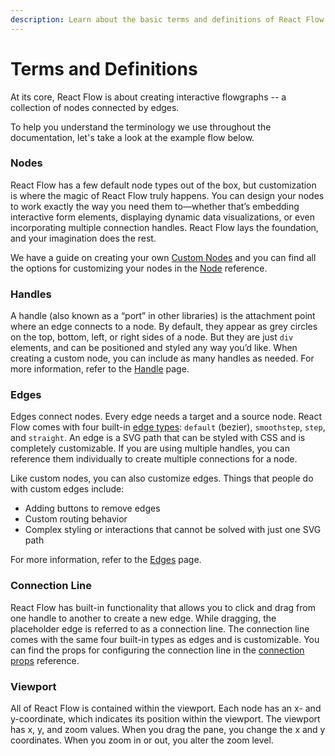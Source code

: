 ```yaml
---
description: Learn about the basic terms and definitions of React Flow
---
```



# Terms and Definitions

At its core, React Flow is about creating interactive flowgraphs -- a collection of nodes connected by edges. 

To help you understand the terminology we use throughout the documentation, let's take a look at the example flow below.

<RemoteCodeViewer editorHeight="40vh" route="learn/basic-terms" framework="react" showEditor={false} />

### Nodes

React Flow has a few default node types out of the box, but customization is where the magic of React Flow truly happens. 
You can design your nodes to work exactly the way you need them to—whether that’s embedding interactive form elements, 
displaying dynamic data visualizations, or even incorporating multiple connection handles. React Flow lays the foundation, 
and your imagination does the rest.

We have a guide on creating your own [Custom Nodes](/learn/customization/custom-nodes) 
and you can find all the options for customizing your nodes in the [Node](/api-reference/types/node) reference.

### Handles

A handle (also known as a “port” in other libraries) is the attachment point where an edge connects to a node. 
By default, they appear as grey circles on the top, bottom, left, or right sides of a node. 
But they are just `div` elements, and can be positioned and styled any way you’d like. 
When creating a custom node, you can include as many handles as needed. 
For more information, refer to the [Handle](/learn/customization/handles) page.

### Edges

Edges connect nodes. Every edge needs a target and a source node. 
React Flow comes with four built-in [edge types](/examples/edges/edge-types): 
`default` (bezier), `smoothstep`, `step`, and `straight`. 
An edge is a SVG path that can be styled with CSS and is completely customizable. 
If you are using multiple handles, you can reference them individually to create multiple connections for a node.

Like custom nodes, you can also customize edges. Things that people do with custom edges include:

- Adding buttons to remove edges
- Custom routing behavior
- Complex styling or interactions that cannot be solved with just one SVG path

For more information, refer to the [Edges](/learn/customize/edges) page.

### Connection Line

React Flow has built-in functionality that allows you to click and drag from one handle to another to create a new edge. 
While dragging, the placeholder edge is referred to as a connection line. 
The connection line comes with the same four built-in types as edges and is customizable. 
You can find the props for configuring the connection line in the [connection props](/api-reference/react-flow#connection-line-props) reference.

### Viewport

All of React Flow is contained within the viewport. Each node has an x- and y-coordinate, which indicates its position within the viewport. The viewport has x, y, and zoom values. When you drag the pane, you change the x and y coordinates. When you zoom in or out, you alter the zoom level.
